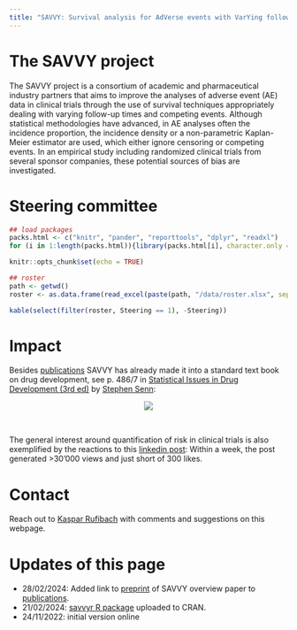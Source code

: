 ```yaml
---
title: "SAVVY: Survival analysis for AdVerse events with VarYing follow-up times"
---
```


# The SAVVY project

The SAVVY project is a consortium of academic and pharmaceutical industry partners that aims to improve the analyses of adverse event (AE) data in clinical trials through the use of survival techniques appropriately dealing with varying follow-up times and competing events. Although statistical methodologies have advanced, in AE analyses often the incidence proportion, the incidence density or a non-parametric Kaplan-Meier estimator are used, which either ignore censoring or competing events. In an empirical study including randomized clinical trials from several sponsor companies, these potential sources of bias are investigated.

# Steering committee

```r
## load packages
packs.html <- c("knitr", "pander", "reporttools", "dplyr", "readxl")
for (i in 1:length(packs.html)){library(packs.html[i], character.only = TRUE)}

knitr::opts_chunk$set(echo = TRUE)

## roster   
path <- getwd()
roster <- as.data.frame(read_excel(paste(path, "/data/roster.xlsx", sep = ""), col_types = NULL))
```

```r
kable(select(filter(roster, Steering == 1), -Steering))
```

# Impact

Besides [publications](publications.html) SAVVY has already made it into a standard text book on drug development, see p. 486/7 in [Statistical Issues in Drug Development (3rd ed)](http://www.senns.uk/SIDD.html) by [Stephen Senn](https://www.senns.uk/):

<center>![](senn.jpg)</center>

<br>

The general interest around quantification of risk in clinical trials is also exemplified by the reactions to this [linkedin post](https://www.linkedin.com/posts/kasparrufibach_biostatistics-timetoevent-safety-activity-6997583241654206464-Bh1y?utm_source=share&utm_medium=member_desktop): Within a week, the post generated \>30'000 views and just short of 300 likes.

# Contact

Reach out to [Kaspar Rufibach](mailto:kaspar.rufibach@roche.com) with comments and suggestions on this webpage.

# Updates of this page

- 28/02/2024: Added link to [preprint](https://arxiv.org/abs/2402.17692) of SAVVY overview paper to [publications](publications.html).
- 21/02/2024: [savvyr R package](http://cran.r-project.org/package=savvyr) uploaded to CRAN.
- 24/11/2022: initial version online
